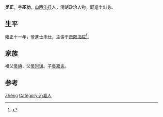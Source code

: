 '''吴正'''，字'''圣功'''，[[山西|山西]][[沁县|沁县]]人，清朝政治人物。同進士出身。

== 生平 ==
雍正十一年，登進士未仕，主讲于[[晋阳书院|晋阳书院]]<ref>{{cite news|title=沁县进士名录|url=http://www.dfz.changzhi.gov.cn/960rn.jsp?urltype=news.NewsContentUrl&wbnewsid=232132&wbtreeid=21514|accessdate=2013-08-11|newspaper=长治新闻网|deadurl=yes|archiveurl=https://web.archive.org/web/20130819010906/http://www.dfz.changzhi.gov.cn/960rn.jsp?urltype=news.NewsContentUrl&wbnewsid=232132&wbtreeid=21514|archivedate=2013-08-19}}</ref>。

== 家族 ==
祖父[[吴琠|吴琠]]，父[[吴时谦|吴时谦]]。子[[吳嘉炎|吳嘉炎]]。

== 参考 ==
{{reflist}}

{{雍正十一年癸丑科殿試金榜}}

{{Authority control}}
{{DEFAULTSORT:Wu吳}}
[[Category:吴姓|Zheng]]
[[Category:沁县人|Category:沁县人]]

{{清朝人物小作品}}